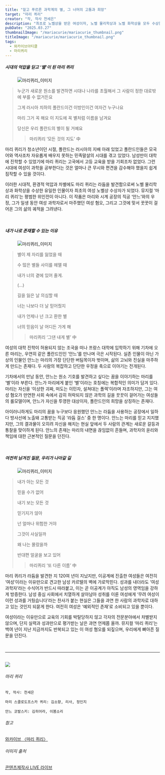 ```yaml
---
title: "짙고 푸르른 과학계의 별, 그 너머의 고통과 희망"
target: "마리 퀴리"
creator: "작, 작사 천세은"
description: "최초로 노벨상을 받은 여성이자, 노벨 물리학상과 노벨 화학상을 모두 수상한 유일한 과학자인 폴란드의 별, 마리 퀴리. 그리고 그가 발견한 라듐으로 인해 방사능 피폭의 고통을 겪는 ‘라듐 걸스’ 안느와의 우정을 중심으로 그의 생애와 고뇌를 이야기한다."
pubDate: "2025.03.27"
thumbnailImage: "/mariacurie/mariacurie_thumbnail.png"
titleImage: "/mariacurie/mariacurie_thumbnail.png"
tags:
  - 와카이브아티클
  - 마리퀴리
---
```


##### 시대의 억압을 딛고 ‘별’이 된 마리 퀴리

<figure class="full-width">
  <img src="/mariacurie/mariacurie_content1.png" alt="마리퀴리_이미지" />
</figure>

> 누군가 새로운 원소를 발견하면 시대나 나라를 초월해서 그 사람이 정한 대로밖에 부를 수 없거든요
>
> 그게 러시아 치하의 폴란드이건 이방인이건 여자건 누구나요
>
> 마리 그거 꼭 해요 이 지도에 꼭 별처럼 이름을 남겨요
>
> 당신은 우리 폴란드의 별이 될 거예요
>
> > 마리퀴리 ‘모든 것의 지도’ 中

마리 퀴리가 청소년이던 시절, 폴란드는 러시아의 지배 아래 있었고 폴란드인들은 모국어와 역사조차 자유롭게 배우지 못하는 민족말살의 시대를 겪고 있었다. 남성만이 대학에 진학할 수 있었기에 마리 퀴리는 고국에서 고등 교육을 받을 기회조차 없었다. 그런 시대에 여성이 과학을 공부한다는 것은 얼마나 큰 무시와 편견을 감수해야 했을지 쉽게 짐작할 수 있을 것이다.

이러한 시대적, 환경적 억압과 차별에도 마리 퀴리는 라듐을 발견함으로써 노벨 물리학상과 화학상을 수상한 유일한 인물이자 최초의 여성 노벨상 수상자가 되었다. 뮤지컬 ‘마리 퀴리’는 평범한 위인전이 아니다. 이 작품은 마리와 시계 공장의 직공 ‘안느’와의 우정, 그가 일생 동안 여성 과학자로서 마주했던 여성 혐오, 그리고 그것에 맞서 꿋꿋이 걸어온 그의 삶의 궤적을 그려낸다.

<br />

##### 내가 나로 존재할 수 있는 이유

<figure class="full-width">
  <img src="/mariacurie/mariacurie_content2.png" alt="마리퀴리_이미지" />
</figure>

> 별이 제 자리를 잃었을 때
>
> 수 많은 별들 사이를 헤맬 때
>
> 내가 너의 곁에 있어 줄게.
>
> (…)
>
> 길을 잃은 날 의심할 때
>
> 너는 나보다 더 날 믿어줬지
>
> 내가 언제나 넌 크고 환한 별
>
> 너의 믿음이 날 어디든 가게 해
>
> > 마리퀴리 ‘그댄 내게 별’ 中

여성의 대학 진학이 허용되지 않는 조국을 떠나 프랑스 대학에 입학하기 위해 기차에 오른 마리는, 우연히 같은 폴란드인인 ‘안느’를 만나며 극은 시작된다. 실존 인물이 아닌 가상의 인물인 안느는 마리의 가장 단단한 버팀목이자 벗이며, 삶의 고뇌와 진실을 마주하게 만드는 존재다. 두 사람의 복잡하고 단단한 우정을 축으로 이야기는 전개된다.

기차에서의 만남 동안, 안느는 원소 기호를 발견하고 싶다는 꿈을 이야기하는 마리를 ‘별’이라 부른다. 안느가 마리에게 붙인 ‘별’이라는 호칭에는 복합적인 의미가 담겨 있다. 마리는 자신을 ‘이상한 괴짜, 떠도는 이민자, 설쳐대는 폴렉’이라며 자조하지만, 그는 여성 혐오가 만연한 사회 속에서 감히 허락되지 않은 과학의 길을 꿋꿋이 걸어가는 여성들의 롤모델이며, 안느가 자신을 투영한 대상이자, 폴란드인의 희망을 상징하는 존재다.

아이러니하게도 마리의 꿈을 누구보다 응원했던 안느는 라듐을 사용하는 공장에서 일하다 방사선에 노출돼 고통받는 직공 ‘라듐 걸스’ 중 한 명이다. 안느는 마리를 믿고 지지했지만, 그의 결과물이 오히려 자신을 해치는 현실 앞에서 두 사람의 관계는 새로운 갈등과 통찰을 맞이하게 된다. 안느의 존재는 마리의 내면을 끊임없이 흔들며, 과학자의 윤리와 책임에 대한 근본적인 질문을 던진다.

<br />

##### 여전히 남겨진 질문, 우리가 나아갈 길

<figure class="full-width">
  <img src="/mariacurie/mariacurie_content3.png" alt="마리퀴리_이미지" />
</figure>

> 내가 아는 모든 것
>
> 믿을 수가 없어
>
> 내기 보는 모든 것
>
> 믿기지가 않아
>
> 넌 얼마나 위험한 거야
>
> 그것이 사실일까
>
> 왜 나는 몰랐을까
>
> 반대편 얼굴을 보고 있어
>
> > 마리퀴리 ‘또 다른 이름’ 中

마리 퀴리가 라듐을 발견한 지 120여 년이 지났지만, 이공계에 진출한 여성들은 여전히 ‘여성’이라는 이유만으로 견고한 남성 카르텔의 벽에 가로막힌다. 성과를 내더라도 ‘여성 과학자’라는 수식어가 반드시 따라붙고, 이는 곧 이공계가 아직도 남성의 영역임을 강하게 방증한다. 남성 중심 사회에서 치열하게 살아남아 성취를 이룬 여성에게 ‘무려 여성이 이런 성과를 거뒀습니다’라는 찬사가 붙는 현실은 그들을 과연 한 사람의 과학자로 대하고 있는 것인지 되묻게 한다. 여전히 여성은 ‘예외적인 존재’로 소비되고 있을 뿐이다.

여성이라는 이유만으로 교육의 기회를 박탈당하지 않고 각자의 전문분야에서 차별받지 않으며, 단지 실력과 성과만으로 평가받는 날은 과연 언제쯤 올까. 뮤지컬 ‘마리 퀴리’는 백여 년이 지난 지금까지도 반복되고 있는 이 여성 혐오를 되짚으며, 우리에게 뼈아픈 질문을 던진다.

<br />

---

<br />

<div class="target_introduce">
  <img src="/mariacurie/mariacurie_cover.png" />

  <div>
    <h6>마리 퀴리</h6>

    작, 작사: 천세은

    마리 스클로도프스카 퀴리: 김소향, 리사, 정인지

    안느 코발스키: 김히어라, 이봄소리

  </div>
</div>

<div class="relations">
  <h6>참고</h6>
  <a href="https://www.womynarchive.com?s=마리 퀴리" target="_blank">
    와카이브 〈마리 퀴리〉
  </a>
  <br />
  <h6>이미지 출처</h6>
  <a href="https://x.com/livecorp2011" target="_blank">
    콘텐츠제작사 LIVE 라이브
  </a>
</div>
